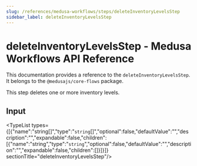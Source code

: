 ```yaml
---
slug: /references/medusa-workflows/steps/deleteInventoryLevelsStep
sidebar_label: deleteInventoryLevelsStep
---
```



# deleteInventoryLevelsStep - Medusa Workflows API Reference

This documentation provides a reference to the `deleteInventoryLevelsStep`. It belongs to the `@medusajs/core-flows` package.

This step deletes one or more inventory levels.

## Input

<TypeList types={[{"name":"string[]","type":"`string`[]","optional":false,"defaultValue":"","description":"","expandable":false,"children":[{"name":"string","type":"`string`","optional":false,"defaultValue":"","description":"","expandable":false,"children":[]}]}]}  sectionTitle="deleteInventoryLevelsStep"/>

